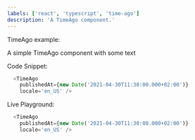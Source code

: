 ```yaml
---
labels: ['react', 'typescript', 'time-ago']
description: 'A TimeAgo component.'
---
```



TimeAgo example:

A simple TimeAgo component with some text

Code Snippet:
```js
  <TimeAgo
    publishedAt={new Date('2021-04-30T11:30:00.000+02:00')}
    locale='en_US' />
```


Live Playground:
```js live
  <TimeAgo
    publishedAt={new Date('2021-04-30T11:30:00.000+02:00')}
    locale='en_US' />
```
